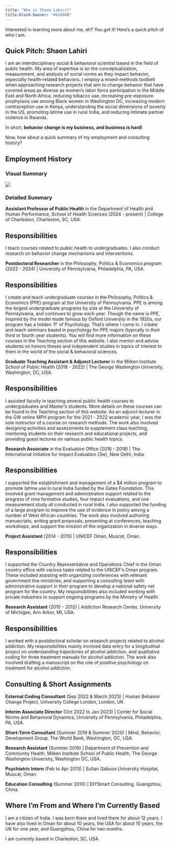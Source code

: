 ```yaml
---
title: "Who is Shaon Lahiri?"
title-block-banner: "#4100AB"
---
```


Interested in learning more about me, eh? You got it! Here's a quick pitch of who I am.

::: callout-tip
## Quick Pitch: Shaon Lahiri

I am an interdisciplinary social & behavioral scientist based in the field of public health. My area of expertise is on the conceptualization, measurement, and analysis of social norms as they impact behavior, especially health-related behaviors. I employ a mixed-methods toolbelt when approaching research projects that aim to change behavior that have covered areas as diverse as women's labor force participation in the Middle East and North Africa, reducing tobacco use, increasing pre-exposure prophylaxis use among Black women in Washington DC, increasing modern contraception use in Kenya, understanding the social dimensions of poverty in the US, promoting latrine use in rural India, and reducing intimate partner violence in Rwanda.

In short, **behavior change is my business, and business is hard!**
:::

Now, how about a quick summary of my employment and consulting history?

## Employment History

### Visual Summary

![](images/employviz.png)

### Detailed Summary

**Assistant Professor of Public Health** in the Department of Health and Human Performance, School of Health Sciences (2024 - present) \| College of Charleston, Charleston, SC, USA.

::: callout-note
## Responsibilities

I teach courses related to public health to undergraduates. I also conduct research on behavior change mechanisms and interventions.
:::

**Postdoctoral Researcher** in the Philosophy, Politics & Economics program (2022 - 2024) \| University of Pennsylvania, Philadelphia, PA, USA.

::: callout-note
## Responsibilities

I create and teach undergraduate courses in the Philosophy, Politics & Economics (PPE) program at the University of Pennsylvania. PPE is among the largest undergraduate programs by size at the University of Pennsylvania, and continues to grow each year. Though the name is *PPE*, inspired by the model made famous by Oxford University in the 1920s, our program has a hidden 'P' of Psychology. That's where I come in. I create and teach seminars based in psychology for PPE majors (typically in their third or fourth year students). You will find more information on these courses in the Teaching section of this website. I also mentor and advise students on honors theses and independent studies in topics of interest to them in the world of the social & behavioral sciences.
:::

**Graduate Teaching Assistant & Adjunct Lecturer** in the Milken Institute School of Public Health (2018 - 2022) \| The George Washington University, Washington, DC, USA.

::: callout-note
## Responsibilities

I assisted faculty in teaching several public health courses to undergraduates and Master's students. More details on these courses can be found in the Teaching section of this website. As an adjunct lecturer in the GW online MPH program for the 2021 - 2022 academic year, I was the sole instructor of a course on research methods. The work also involved designing activities and assessments to supplement class teaching, mentoring students on their research and educational projects, and providing guest lectures on various public health topics.
:::

**Research Associate** in the Evaluation Office (2016 - 2018) \| The International Initiative for Impact Evaluation (3ie), New Delhi, India.

::: callout-note
## Responsibilities

I supported the establishment and management of a \$4 million program to promote latrine use in rural India funded by the Gates Foundation. This involved grant management and administrative support related to the progress of nine formative studies, four impact evaluations, and one measurement study all conducted in rural India. I also supported the funding of a large program to improve the use of evidence in policy among a number of West African countries. The work also involved authoring manuscripts, writing grant proposals, presenting at conferences, teaching workshops, and support the mission of the organization in diverse ways.
:::

**Project Assistant** (2014 - 2015) \| UNICEF Oman, Muscat, Oman.

::: callout-note
## Responsibilities

I supported the Country Representative and Operations Chief in the Oman country office with various tasks related to the UNICEF's Oman program. These included assisting with organizing conferences with relevant government line ministries, and supporting a consulting team with administrative support in their program to develop a national safety net program for the country. My responsibilities also included working with private industries to support ongoing programs by the Ministry of Health.
:::

**Research Assistant** (2010 - 2012) \| Addiction Research Center, University of Michigan, Ann Arbor, MI, USA.

::: callout-note
## Responsibilities

I worked with a postdoctoral scholar on research projects related to alcohol addiction. My responsibilities mainly involved data entry for a longitudinal project on understanding trajectories of alcohol addiction, and qualitative coding for three treatment manuals for alcohol addiction. The work also involved drafting a manuscript on the role of positive psychology on treatment for alcohol addiction.
:::

## Consulting & Short Assignments

**External Coding Consultant** (Sep 2022 & March 2023) \| Human Behavior Change Project, University College London, London, UK.

**Interim Associate Director** (Oct 2022 to Jan 2023) \| Center for Social Norms and Behavioral Dynamics, University of Pennsylvania, Philadelphia, PA, USA.

**Short-Term Consultant** (Summer 2019 & Summer 2020) \| Mind, Behavior, Development Group, The World Bank, Washington, DC, USA.

**Research Assistant** (Summer 2019) \| Department of Prevention and Community Health, Milken Institute School of Public Health, The George Washington University, Washington DC, USA.

**Psychiatric Intern** (Feb to Apr 2013) \| Sultan Qaboos University Hospital, Muscat, Oman.

**Education Consulting** (Summer 2010) \| DIYSmart Consulting, Guangzhou, China.

## Where I'm From and Where I'm Currently Based

I am a citizen of India. I was born there and lived there for about 12 years. I have also lived in Oman for about 10 years, the USA for about 10 years, the UK for one year, and Guangzhou, China for two months.

I am currently based in Charleston, SC, USA.
